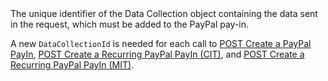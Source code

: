 <ResponseField name="DataCollectionId" type="string">
The unique identifier of the Data Collection object containing the data sent in the request, which must be added to the PayPal pay-in. 

A new `DataCollectionId` is needed for each call to [POST Create a PayPal PayIn](/api-reference/paypal/create-paypal-payin), [POST Create a Recurring PayPal PayIn (CIT)](/api-reference/paypal/create-recurring-paypal-payin-cit), and [POST Create a Recurring PayPal PayIn (MIT)](/api-reference/paypal/create-recurring-paypal-payin-mit).
</ResponseField>